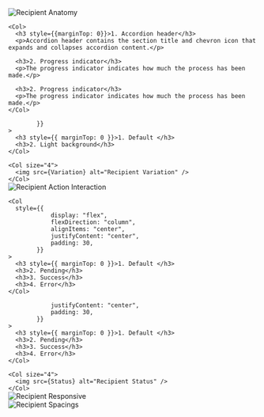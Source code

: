 

<Section title="Anatomy" border={true}>
  <Row>
    <Col style={{padding: 30}}>
      <img src={Anatomy} alt="Recipient Anatomy" />
    </Col>

    <Col>
      <h3 style={{marginTop: 0}}>1. Accordion header</h3>
      <p>Accordion header contains the section title and chevron icon that expands and collapses accordion content.</p>

      <h3>2. Progress indicator</h3>
      <p>The progress indicator indicates how much the process has been made.</p>

      <h3>2. Progress indicator</h3>
      <p>The progress indicator indicates how much the process has been made.</p>
    </Col>
  </Row>
</Section>

<Section title="Variation" border={true}>
  <Row>
    <Col
      style={{
				display: "flex",
				flexDirection: "column",
				justifyContent: "center",

    		}}
    >
      <h3 style={{ marginTop: 0 }}>1. Default </h3>
      <h3>2. Light background</h3>
    </Col>

    <Col size="4">
      <img src={Variation} alt="Recipient Variation" />
    </Col>
  </Row>
</Section>

<Section title="Action Interaction" border={true}>
  <Row>
    <Col size="4">
      <img src={ActionInteraction} alt="Recipient Action Interaction" />
    </Col>

    <Col
      style={{
				display: "flex",
				flexDirection: "column",
				alignItems: "center",
				justifyContent: "center",
				padding: 30,
			}}
    >
      <h3 style={{ marginTop: 0 }}>1. Default </h3>
      <h3>2. Pending</h3>
      <h3>3. Success</h3>
      <h3>4. Error</h3>
    </Col>
  </Row>
</Section>

<Section title="Reciepient Status" border={true}>
  <Row>
    <Col
      style={{
				display: "flex",
				flexDirection: "column",

    			justifyContent: "center",
    			padding: 30,
    		}}
    >
      <h3 style={{ marginTop: 0 }}>1. Default </h3>
      <h3>2. Pending</h3>
      <h3>3. Success</h3>
      <h3>4. Error</h3>
    </Col>

    <Col size="4">
      <img src={Status} alt="Recipient Status" />
    </Col>
  </Row>
</Section>

<Section title="Responsive" border={true}>
  <img src={Responsive} alt="Recipient Responsive" />
</Section>

<Section title="Spacings" border={true}>
  <img src={Spacings} alt="Recipient Spacings" />
</Section>
